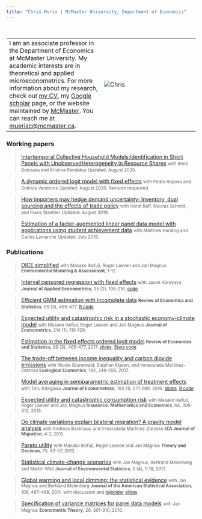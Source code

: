 ```yaml
---
title: "Chris Muris | McMaster University, Department of Economics"
---
```


<br>

|  |  |
|---|---|
| I am an associate professor in the Department of Economics at McMaster University. My academic interests are in theoretical and applied microeconometrics. For more information about my research, check out [my CV](./CV/CV_ChrisMuris.pdf), my [Google scholar](https://scholar.google.com/citations?user=zh8YkR8AAAAJ&hl=en) page, or the website maintained by [McMaster](https://socialsciences.mcmaster.ca/people/muris-chris). You can reach me at [muerisc@mcmaster.ca](mailto:muerisc@mcmaster.ca). | ![Chris](./chrissmall.jpg) |


### Working papers

> [Intertemporal Collective Household Models:Identification in Short Panels with UnobservedHeterogeneity in Resource Shares](https://arxiv.org/pdf/2008.05507.pdf)
> <small>with Irene Botosaru and Krishna Pendakur</small>
> <small>Updated: August 2020.</small> 

> [A dynamic ordered logit model with fixed effects](https://arxiv.org/pdf/2008.05517)
> <small>with Pedro Raposo and Sotirios Vandoros</small>
> <small>Updated: August 2020. Revision requested.</small>

> [How importers may hedge demand uncertainty: Inventory, dual sourcing and the effects of trade policy](./MRSS-2019.pdf)
> <small>with Horst Raff, Nicolas Schmitt, and Frank Staehler</small>
> <small>Updated: August 2019.</small>

> [Estimation of a factor-augmented linear panel data model with applications using student achievement data](./hlm27.pdf)
> <small>with Matthew Harding and Carlos Lamarche</small> 
> <small>Updated: July 2019.</small>

### Publications

> [DICE simplified](https://link.springer.com/article/10.1007/s10666-020-09738-2)
> <small>with Masako Ikefuji, Roger Laeven and Jan Magnus</small> 
> <small><b>Environmental Modeling & Assessment</b>, 1-12.</small>

> [Interval censored regression with fixed effects](https://onlinelibrary.wiley.com/doi/abs/10.1002/jae.2737)
> <small>with Jason Abrevaya</small>
> <small><b>Journal of Applied Econometrics</b>, 35 (2), 198-216.</small>
> <small>[code](http://qed.econ.queensu.ca/jae/2020-v35.2/abrevaya-muris/)</small>

> [Efficient GMM estimation with incomplete data](https://direct.mit.edu/rest/article/102/3/518/96782/Efficient-GMM-Estimation-with-Incomplete-Data)
> <small><b>Review of Economics and Statistics</b>, 99 (3), 465-477.</small>
> <small>[R code](https://doi.org/10.7910/DVN/ZKQPK7)</small>

> [Expected utility and catastrophic risk in a stochastic economy-climate model](https://www.sciencedirect.com/science/article/abs/pii/S0304407619301101)
> <small>with Masako Ikefuji, Roger Laeven and Jan Magnus </small> 
> <small><b>Journal of Econometrics</b>, 214 (1), 110-129.</small>

> [Estimation in the fixed effects ordered logit model](http://www.mitpressjournals.org/doi/pdf/10.1162/REST_a_00617) 
> <small><b>Review of Economics and Statistics</b>, 99 (3), 465-477, 2017. </small>
> <small>[slides](feol-slides-201604.pdf), [Stata code](http://dx.doi.org/10.7910/DVN/IUJ3VZ)</small>

> [The trade-off between income inequality and carbon dioxide emissions](https://doi.org/10.1016/j.ecolecon.2017.06.034)
> <small>with Nicole Grunewald, Stephan Klasen, and Inmaculada Martinez-Zarzoso </small>
> <small><b>Ecological Economics</b>, 142, 249-256, 2017.</small>

> [Model averaging in semiparametric estimation of treatment effects](http://dx.doi.org/10.1016/j.jeconom.2016.03.002)
> <small>with Toru Kitagawa </small> 
> <small><b>Journal of Econometrics</b>, 193 (1), 271-289, 2016.</small>
> <small>[slides](KM2013-slides.pdf), [R code](KM-code.zip) </small>

> [Expected utility and catastrophic consumption risk](http://dx.doi.org/10.1016/j.insmatheco.2015.06.007)
> <small>with Masako Ikefuji, Roger Laeven and Jan Magnus </small> 
> <small><b>Insurance: Mathematics and Economics</b>, 64, 306-312, 2015.</small>

> [Do climate variations explain bilateral migration? A gravity model analysis](http://www.izajom.com/content/4/1/3) 
> <small>with Andreas Backhaus and Inmaculada Martinez-Zarzoso </small> 
> <small><b>IZA Journal of Migration</b>, 4:3, 2015.</small>

> [Pareto utility](http://dx.doi.org/10.1007/s11238-012-9293-8)
> <small>with Masako Ikefuji, Roger Laeven and Jan Magnus</small>
> <small><b>Theory and Decision</b>, 75, 43-57, 2013.</small>

> [Statistical climate-change scenarios](http://www.jenvstat.org/v05/i04)
> <small>with Jan Magnus, Bertrand Melenberg and Martin Wild</small>
> <small><b>Journal of Environmental Statistics</b>, 5 (4), 1-18, 2013.</small>

> [Global warming and local dimming: the statistical evidence](http://dx.doi.org/10.1198/jasa.2011.ap09508) 
> <small>with Jan Magnus and Bertrand Melenberg </small>
> <small><b>Journal of the American Statistical Association</b>, 106, 467-468, 2011.</small>
> <small>with discussion and [rejoinder](http://dx.doi.org/10.1198/jasa.2011.ap11319)</small>
> <small>[slides](MMM2010_slides.pdf)</small>

> [Specification of variance matrices for panel data models](http://dx.doi.org/10.1017/S0266466609090756)
> <small>with Jan Magnus</small>
> <small><b>Econometric Theory</b>, 26, 301-310, 2010.</small>
